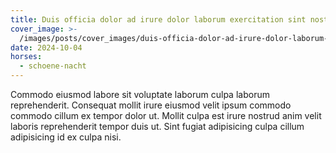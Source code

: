 ```yaml
---
title: Duis officia dolor ad irure dolor laborum exercitation sint nostrud excepteur.
cover_image: >-
  /images/posts/cover_images/duis-officia-dolor-ad-irure-dolor-laborum-exercitation-sint-nostrud-excepteur/cover_image.svg
date: 2024-10-04
horses:
  - schoene-nacht
---
```

Commodo eiusmod labore sit voluptate laborum culpa laborum reprehenderit. Consequat mollit irure eiusmod velit ipsum commodo commodo cillum ex tempor dolor ut. Mollit culpa est irure nostrud anim velit laboris reprehenderit tempor duis ut. Sint fugiat adipisicing culpa cillum adipisicing id ex culpa nisi.
